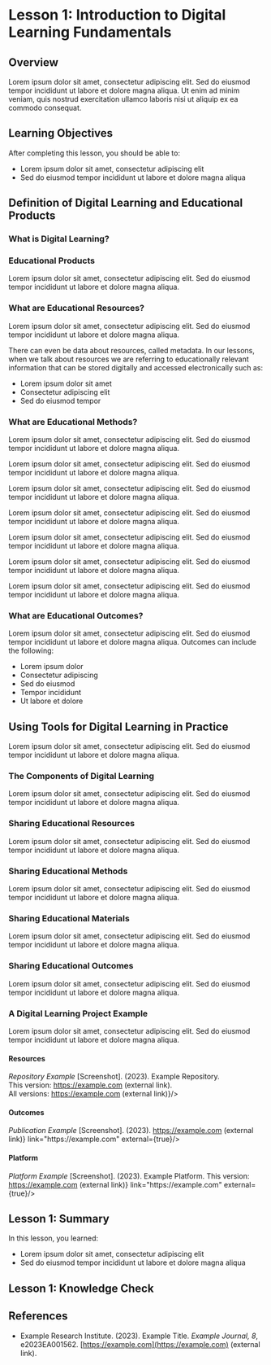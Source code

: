 # Lesson 1: Introduction to Digital Learning Fundamentals

## Overview

Lorem ipsum dolor sit amet, consectetur adipiscing elit. Sed do eiusmod tempor incididunt ut labore et dolore magna aliqua. Ut enim ad minim veniam, quis nostrud exercitation ullamco laboris nisi ut aliquip ex ea commodo consequat.

## Learning Objectives

After completing this lesson, you should be able to:

- Lorem ipsum dolor sit amet, consectetur adipiscing elit
- Sed do eiusmod tempor incididunt ut labore et dolore magna aliqua

## Definition of Digital Learning and Educational Products

### What is Digital Learning?

<QuoteImage quote="Lorem ipsum dolor sit amet, consectetur adipiscing elit. Sed do eiusmod tempor incididunt ut labore et dolore magna aliqua." byWho="Example Research, 2023" bgImage="./images/clone/Module_2/shuttle.jpg" caption='Image Credit: "Example Technology," Learning Platform [2023]' />

### Educational Products

Lorem ipsum dolor sit amet, consectetur adipiscing elit. Sed do eiusmod tempor incididunt ut labore et dolore magna aliqua.

<SingleFigure size='small' src="./images/clone/Module_2/science-data.png" caption='Image Credit: Modified from "Example Media"'/>

### What are Educational Resources?

Lorem ipsum dolor sit amet, consectetur adipiscing elit. Sed do eiusmod tempor incididunt ut labore et dolore magna aliqua.

There can even be data about resources, called metadata. In our lessons, when we talk about resources we are referring to educationally relevant information that can be stored digitally and accessed electronically such as:

- Lorem ipsum dolor sit amet
- Consectetur adipiscing elit
- Sed do eiusmod tempor

### What are Educational Methods?

Lorem ipsum dolor sit amet, consectetur adipiscing elit. Sed do eiusmod tempor incididunt ut labore et dolore magna aliqua.

<Definitions>
    <Definition title='General Purpose Methods'>
        <p>Lorem ipsum dolor sit amet, consectetur adipiscing elit. Sed do eiusmod tempor incididunt ut labore et dolore magna aliqua.</p>
    </Definition>
    <Definition title='Operational and Infrastructure Methods'>
        <p>Lorem ipsum dolor sit amet, consectetur adipiscing elit. Sed do eiusmod tempor incididunt ut labore et dolore magna aliqua.</p>
    </Definition>
    <Definition title='Frameworks'>
        <p>Lorem ipsum dolor sit amet, consectetur adipiscing elit. Sed do eiusmod tempor incididunt ut labore et dolore magna aliqua.</p>
    </Definition>
    <Definition title='Modeling and Simulation Methods'>
        <p>Lorem ipsum dolor sit amet, consectetur adipiscing elit. Sed do eiusmod tempor incididunt ut labore et dolore magna aliqua.</p>
    </Definition>
    <Definition title='Analysis Methods'>
        <p>Lorem ipsum dolor sit amet, consectetur adipiscing elit. Sed do eiusmod tempor incididunt ut labore et dolore magna aliqua.</p>
    </Definition>
    <Definition title='Single-use Methods'>
        <p>Lorem ipsum dolor sit amet, consectetur adipiscing elit. Sed do eiusmod tempor incididunt ut labore et dolore magna aliqua.</p>
    </Definition>
</Definitions>

### What are Educational Outcomes?

Lorem ipsum dolor sit amet, consectetur adipiscing elit. Sed do eiusmod tempor incididunt ut labore et dolore magna aliqua. Outcomes can include the following:

- Lorem ipsum dolor
- Consectetur adipiscing
- Sed do eiusmod
- Tempor incididunt
- Ut labore et dolore

## Using Tools for Digital Learning in Practice

Lorem ipsum dolor sit amet, consectetur adipiscing elit. Sed do eiusmod tempor incididunt ut labore et dolore magna aliqua.

### The Components of Digital Learning

<SingleFigure size='medium' src="./images/clone/Module_2/new_pyramid.png" caption="Image Credit: Example Platform"/>

Lorem ipsum dolor sit amet, consectetur adipiscing elit. Sed do eiusmod tempor incididunt ut labore et dolore magna aliqua.

### Sharing Educational Resources

Lorem ipsum dolor sit amet, consectetur adipiscing elit. Sed do eiusmod tempor incididunt ut labore et dolore magna aliqua.

<SingleFigure size='large' src="./images/clone/Module_2/image8.png" caption="Image Credit: Example Platform"/>

### Sharing Educational Methods

Lorem ipsum dolor sit amet, consectetur adipiscing elit. Sed do eiusmod tempor incididunt ut labore et dolore magna aliqua.

<SingleFigure size='large' src="./images/clone/Module_2/image9.png" caption="Image Credit: Example Platform"/>

### Sharing Educational Materials

Lorem ipsum dolor sit amet, consectetur adipiscing elit. Sed do eiusmod tempor incididunt ut labore et dolore magna aliqua.

### Sharing Educational Outcomes

Lorem ipsum dolor sit amet, consectetur adipiscing elit. Sed do eiusmod tempor incididunt ut labore et dolore magna aliqua.

### A Digital Learning Project Example

Lorem ipsum dolor sit amet, consectetur adipiscing elit. Sed do eiusmod tempor incididunt ut labore et dolore magna aliqua.

<SingleFigure size='large' src="./images/clone/Module_2/image10V2.jpeg"/>

<SimpleSlider>
  <SliderItem>
    <h4>Resources</h4>
    <SingleFigure size='full' src="./images/clone/Module_2/image11.jpeg" caption={<span><em>Repository Example</em> [Screenshot]. (2023). Example Repository. <br/>This version: <a href="https://example.com">https://example.com</a> (external link). <br/>All versions: <a href="https://example.com">https://example.com</a> (external link)</span>}/>
  </SliderItem>
  <SliderItem>
    <h4>Outcomes</h4>
    <SingleFigure size='full' src="./images/clone/Module_2/image12.jpeg" caption={<span><em>Publication Example</em> [Screenshot]. (2023). <a href="https://example.com">https://example.com</a> (external link)</span>} link="https://example.com" external={true}/>
  </SliderItem>
  <SliderItem>
    <h4>Platform</h4>
    <SingleFigure size='full' src="./images/clone/Module_2/image13.jpeg" caption={<span><em>Platform Example</em> [Screenshot]. (2023). Example Platform. This version: <a href="https://example.com">https://example.com</a> (external link)</span>} link="https://example.com" external={true}/>
  </SliderItem>
</SimpleSlider>

## Lesson 1: Summary

In this lesson, you learned:

- Lorem ipsum dolor sit amet, consectetur adipiscing elit
- Sed do eiusmod tempor incididunt ut labore et dolore magna aliqua

## Lesson 1: Knowledge Check

<SimpleQuiz id="quiz-m2-l1-knowledge-check">
  <SingleChoice question='Lorem ipsum dolor sit amet, consectetur adipiscing elit?' answer='answer-1' isBool='true'>
    <SingleAnswer text='True' id='answer-1' explanation='Lorem ipsum dolor sit amet, consectetur adipiscing elit.'/>
    <SingleAnswer text='False' id='answer-2' explanation='Lorem ipsum dolor sit amet, consectetur adipiscing elit.'/>
  </SingleChoice>
  <MultipleChoice question='What are the four principal outputs of digital learning?' uniExplanations={true} correctExplanation='Lorem ipsum dolor sit amet, consectetur adipiscing elit.' incorrectExplanation='Lorem ipsum dolor sit amet, consectetur adipiscing elit.'>
    <MultipleAnswer text='Lorem' id='answer-1' isAnswer='false'/>
    <MultipleAnswer text='Ipsum' id='answer-2' isAnswer='true'/>
    <MultipleAnswer text='Dolor' id='answer-3' isAnswer='false'/>
    <MultipleAnswer text='Sit' id='answer-4' isAnswer='true'/>
    <MultipleAnswer text='Amet' id='answer-5' isAnswer='true'/>
    <MultipleAnswer text='Consectetur' id='answer-6' isAnswer='true'/>
  </MultipleChoice>
  <MultipleChoice question='Which of the following is a type of educational method?' introText='Lorem ipsum dolor sit amet, consectetur adipiscing elit.'>
    <MultipleAnswer text='Lorem' id='answer-1' isAnswer='true' explanation='Lorem ipsum dolor sit amet'/>
    <MultipleAnswer text='Ipsum' id='answer-2' isAnswer='true' explanation='Lorem ipsum dolor sit amet'/>
    <MultipleAnswer text='Dolor' id='answer-3' isAnswer='true' explanation='Lorem ipsum dolor sit amet'/>
    <MultipleAnswer text='Sit' id='answer-4' isAnswer='true' explanation='Lorem ipsum dolor sit amet'/>
    <MultipleAnswer text='Amet' id='answer-5' isAnswer='false' explanation='Lorem ipsum dolor sit amet'/>
  </MultipleChoice>
</SimpleQuiz> 

## References

- Example Research Institute. (2023). Example Title. _Example Journal, 8_, e2023EA001562. [https://example.com](https://example.com) (external link).

<CompletionDocked/>